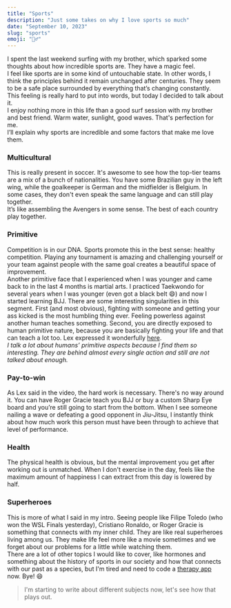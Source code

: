 ```yaml
---
title: "Sports"
description: "Just some takes on why I love sports so much"
date: "September 10, 2023"
slug: "sports"
emoji: "🏄‍♂️"
---
```


I spent the last weekend surfing with my brother, which sparked some thoughts about how incredible sports are. They have a magic feel. 
<br/>
I feel like sports are in some kind of untouchable state. In other words, I think the principles behind it remain unchanged after centuries. They seem to be a safe place surrounded by everything that’s changing constantly. This feeling is really hard to put into words, but today I decided to talk about it. 
<br/>
I enjoy nothing more in this life than a good surf session with my brother and best friend. Warm water, sunlight, good waves. That's perfection for me.
<br/>
I’ll explain why sports are incredible and some factors that make me love them.

### Multicultural
This is really present in soccer. It's awesome to see how the top-tier teams are a mix of a bunch of nationalities. You have some Brazilian guy in the left wing, while the goalkeeper is German and the midfielder is Belgium. In some cases, they don't even speak the same language and can still play together. 
<br/>
It’s like assembling the Avengers in some sense. The best of each country play together.

### Primitive

Competition is in our DNA. Sports promote this in the best sense: healthy competition. Playing any tournament is amazing and challenging yourself or your team against people with the same goal creates a beautiful space of improvement. 
<br/>
Another primitive face that I experienced when I was younger and came back to in the last 4 months is martial arts. I practiced Taekwondo for several years when I was younger (even got a black belt 😄) and now I started learning BJJ. There are some interesting singularities in this segment. First (and most obvious), fighting with someone and getting your ass kicked is the most humbling thing ever. Feeling powerless against another human teaches something. Second, you are directly exposed to human primitive nature, because you are basically fighting your life and that can teach a lot too. Lex expressed it wonderfully [here](https://www.youtube.com/watch?v=bCA54RIkpTo).
<br/>
*I talk a lot about humans’ primitive aspects because I find them so interesting. They are behind almost every single action and still are not talked about enough.*

### Pay-to-win

As Lex said in the video, the hard work is necessary. There's no way around it. You can have Roger Gracie teach you BJJ or buy a custom Sharp Eye board and you’re still going to start from the bottom. When I see someone nailing a wave or defeating a good opponent in Jiu-Jitsu, I instantly think about how much work this person must have been through to achieve that level of performance. 

### Health

The physical health is obvious, but the mental improvement you get after working out is unmatched. When I don't exercise in the day, feels like the maximum amount of happiness I can extract from this day is lowered by half. 

### Superheroes

This is more of what I said in my intro. Seeing people like Filipe Toledo (who won the WSL Finals yesterday), Cristiano Ronaldo, or Roger Gracie is something that connects with my inner child. They are like real superheroes living among us. They make life feel more like a movie sometimes and we forget about our problems for a little while watching them. 
<br/>
There are a lot of other topics I would like to cover, like hormones and something about the history of sports in our society and how that connects with our past as a species, but I'm tired and need to code a [therapy app](https://getmind.app) now. Bye! 😄
<br/>
> I'm starting to write about different subjects now, let's see how that plays out.
